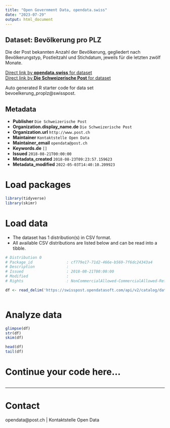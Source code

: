 ```yaml
---
title: "Open Government Data, opendata.swiss"
date: "2023-07-29"
output: html_document
---
```


## Dataset: Bevölkerung pro PLZ

Die der Post bekannten Anzahl der Bevölkerung, gegliedert nach Bevölkerungstyp, Postleitzahl und Stichdatum, jeweils für die letzten zwölf Monate.

[Direct link by **opendata.swiss** for dataset](https://opendata.swiss/de/dataset/bevoelkerung-pro-plz)<br>
[Direct link by **Die Schweizerische Post** for dataset](https://swisspost.opendatasoft.com/explore/dataset/bevoelkerung_proplz)

Auto generated R starter code for data set bevoelkerung_proplz@swisspost.

## Metadata

- **Publisher** `Die Schweizerische Post`
- **Organization.display_name.de** `Die Schweizerische Post`
- **Organization.url** `http://www.post.ch`
- **Maintainer** `Kontaktstelle Open Data`
- **Maintainer_email** `opendata@post.ch`
- **Keywords.de** `[]`
- **Issued** `2018-08-21T00:00:00`
- **Metadata_created** `2018-08-23T09:23:57.159623`
- **Metadata_modified** `2022-05-03T14:40:10.209923`


# Load packages

```r

library(tidyverse)
library(skimr)

```

# Load data

-   The dataset has 1 distribution(s) in CSV format.
-   All available CSV distributions are listed below and can be read into a tibble.

```r

# Distribution 0
# Package_id               : cf779e17-71d2-466e-b569-7f6dc24343a4
# Description              : 
# Issued                   : 2018-08-21T00:00:00
# Modified                 : 
# Rights                   : NonCommercialAllowed-CommercialAllowed-ReferenceRequired

df <- read_delim('https://swisspost.opendatasoft.com/api/v2/catalog/datasets/bevoelkerung_proplz/exports/csv')



```

# Analyze data

```r

glimpse(df)
str(df)
skim(df)

head(df)
tail(df)

```

# Continue your code here...

```r

```

------------------------------------------------------------------------

# Contact

opendata@post.ch | Kontaktstelle Open Data
